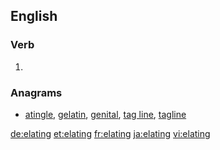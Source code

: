 ==English==

===Verb===
{{head|en}}

# {{present participle of|elate|lang=en}}

===Anagrams===
* [[atingle#English|atingle]], [[gelatin#English|gelatin]], [[genital#English|genital]], [[tag line#English|tag line]], [[tagline#English|tagline]]

[[de:elating]]
[[et:elating]]
[[fr:elating]]
[[ja:elating]]
[[vi:elating]]